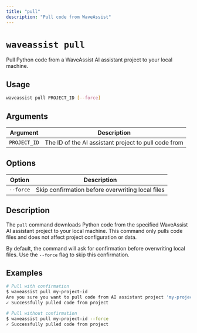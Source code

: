 ```yaml
---
title: "pull"
description: "Pull code from WaveAssist"
---
```


# `waveassist pull`

Pull Python code from a WaveAssist AI assistant project to your local machine.

## Usage

```bash
waveassist pull PROJECT_ID [--force]
```

## Arguments

| Argument     | Description                                          |
| ------------ | ---------------------------------------------------- |
| `PROJECT_ID` | The ID of the AI assistant project to pull code from |

## Options

| Option    | Description                                      |
| --------- | ------------------------------------------------ |
| `--force` | Skip confirmation before overwriting local files |

## Description

The `pull` command downloads Python code from the specified WaveAssist AI assistant project to your local machine. This command only pulls code files and does not affect project configuration or data.

By default, the command will ask for confirmation before overwriting local files. Use the `--force` flag to skip this confirmation.

## Examples

```bash
# Pull with confirmation
$ waveassist pull my-project-id
Are you sure you want to pull code from AI assistant project 'my-project-id'? This may overwrite local files. [y/N]: y
✓ Successfully pulled code from project

# Pull without confirmation
$ waveassist pull my-project-id --force
✓ Successfully pulled code from project
```
